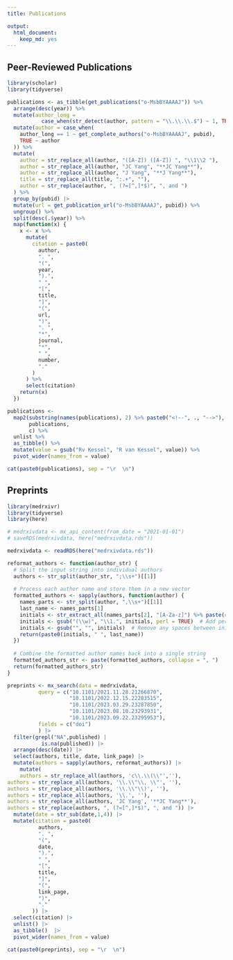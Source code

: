 ```yaml
---
title: Publications

output:
  html_document:
    keep_md: yes
---
```


## Peer-Reviewed Publications
```r
library(scholar)
library(tidyverse)

publications <- as_tibble(get_publications("o-MsbBYAAAAJ")) %>%
  arrange(desc(year)) %>%
  mutate(author_long =
           case_when(str_detect(author, pattern = "\\.\\.\\.$") ~ 1, TRUE ~ 0)) %>%
  mutate(author = case_when(
    author_long == 1 ~ get_complete_authors("o-MsbBYAAAAJ", pubid),
    TRUE ~ author
  )) %>%
  mutate(
    author = str_replace_all(author, "([A-Z]) ([A-Z]) ", "\\1\\2 "),
    author = str_replace_all(author, "JC Yang", "**JC Yang**"),
    author = str_replace_all(author, "J Yang", "**J Yang**"),
    title = str_replace_all(title, ":.+", ""),
    author = str_replace(author, ", (?=[^,]*$)", ", and ")
  ) %>%
  group_by(pubid) |> 
  mutate(url = get_publication_url("o-MsbBYAAAAJ", pubid)) %>% 
  ungroup() %>%
  split(desc(.$year)) %>%
  map(function(x) {
    x <- x %>%
      mutate(
        citation = paste0(
          author,
          ". ",
          "(",
          year,
          ").",
          " ",
          "[",
          title,
          "]",
          "(",
          url,
          ")",
          ". ",
          "*",
          journal,
          "*",
          " ",
          number,
          "."
        )
      ) %>%
      select(citation)
    return(x)
  })

publications <-
  map2(substring(names(publications), 2) %>% paste0("<!--", ., "-->"),
       publications,
       c) %>% 
  unlist %>% 
  as_tibble() %>% 
  mutate(value = gsub("Rv Kessel", "R van Kessel", value)) %>%
  pivot_wider(names_from = value)
```
```r
cat(paste0(publications), sep = "\r  \n")
```  

## Preprints
```r
library(medrxivr)
library(tidyverse)
library(here)

# medrxivdata <- mx_api_content(from_date = "2021-01-01")
# saveRDS(medrxivdata, here("medrxivdata.rds"))

medrxivdata <- readRDS(here("medrxivdata.rds"))

reformat_authors <- function(author_str) {
  # Split the input string into individual authors
  authors <- str_split(author_str, ";\\s+")[[1]]
  
  # Process each author name and store them in a new vector
  formatted_authors <- sapply(authors, function(author) {
    names_parts <- str_split(author, ",\\s+")[[1]]
    last_name <- names_parts[1]
    initials <- str_extract_all(names_parts[2], "[A-Za-z]") %>% paste(collapse = "")
    initials <- gsub("(\\w)", "\\1.", initials, perl = TRUE)  # Add periods after each initial
    initials <- gsub("", "", initials)  # Remove any spaces between initials
    return(paste0(initials, " ", last_name))
  })
  
  # Combine the formatted author names back into a single string
  formatted_authors_str <- paste(formatted_authors, collapse = ", ")
  return(formatted_authors_str)
}

preprints <- mx_search(data = medrxivdata,
          query = c("10.1101/2021.11.28.21266870",
                    "10.1101/2022.12.15.22283515",
                    "10.1101/2023.03.29.23287850",
                    "10.1101/2023.08.10.23293931",
                    "10.1101/2023.09.22.23295953"), 
          fields = c("doi")
          ) |> 
  filter(grepl("NA",published) |
           is.na(published)) |> 
  arrange(desc(date)) |> 
  select(authors, title, date, link_page) |> 
  mutate(authors = sapply(authors, reformat_authors)) |> 
    mutate(
    authors = str_replace_all(authors, 'c\\.\\(\\"',''),
authors = str_replace_all(authors, '\\.\\"\\, \\"', ''),
authors = str_replace_all(authors, '\\.\\"\\)', ''),
authors = str_replace_all(authors, '\\.', ''),
authors = str_replace_all(authors, 'JC Yang', '**JC Yang**'),
authors = str_replace(authors, ", (?=[^,]*$)", ", and ")) |> 
  mutate(date = str_sub(date,1,4)) |> 
  mutate(citation = paste0(
          authors,
          ". ",
          "(",
          date,
          ").",
          " ",
          "[",
          title,
          "]",
          "(",
          link_page,
          ")",
          "."
        )) |> 
  select(citation) |> 
  unlist() |> 
  as_tibble()  |>
  pivot_wider(names_from = value) 

```
```r
cat(paste0(preprints), sep = "\r  \n")
``` 
